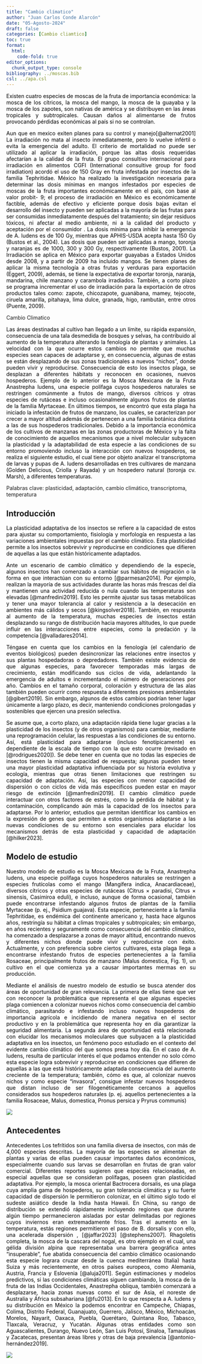 ```yaml
---
title: "Cambio clímatico"
author: "Juan Carlos Conde Alarcón"
date: "05-Agosto-2024"
draft: false
categories: [Cambio cliamtico]
toc: true
format:
  html:
    code-fold: true
editor_options: 
  chunk_output_type: console
bibliography: ../moscas.bib
csl: ../apa.csl
---
```


::: {#rem-Especies .callout-tip collapse="true"}
::: {style="text-align: justify; color:black;"}
Existen cuatro especies de moscas de la fruta de importancia económica: la mosca de los cítricos, la mosca del mango, la mosca de la guayaba y la mosca de los zapotes, son nativas de américa y se distribuyen en las áreas tropicales y subtropicales. Causan daños al alimentarse de frutos provocando pérdidas económicas al país si no se controlan.

Aun que en mexico exiten planes para su control y manejo[@alternat2001] La irradiación no mata al insecto inmediatamente, pero lo vuelve infértil o evita la emergencia del adulto. El criterio de mortalidad no puede ser utilizado al aplicar la irradiación, porque las altas dosis requeridas afectarían a la calidad de la fruta. El grupo consultivo internacional para irradiación en alimentos CGFI (International consultive group for food irradiation) acordó el uso de 150 Gray en fruta infestada por insectos de la familia Tephritidae. México ha realizado la investigación necesaria para determinar las dosis mínimas en mangos infestados por especies de moscas de la fruta importantes económicamente en el país, con base al valor probit- 9; el proceso de irradiación en México es económicamente factible, además de efectivo y eficiente porque dosis bajas evitan el desarrollo del insecto y pueden ser aplicadas a la mayoría de las frutas para ser consumidas inmediatamente después del tratamiento; sin dejar residuos tóxicos, ni afectar al medio ambiente, ni a la calidad del producto y aceptación por el consumidor . La dosis mínima para inhibir la emergencia de A. ludens es de 100 Gy, mientras que APHIS-USDA acepta hasta 150 Gy (Bustos et al., 2004). Las dosis que pueden ser aplicadas a mango, toronja y naranjas es de 1000, 300 y 300 Gy, respectivamente (Bustos, 2001). La Irradiación se aplica en México para exportar guayabas a Estados Unidos desde 2008, y a partir de 2009 ha incluido mangos. Se tienen planes de aplicar la misma tecnología a otras frutas y verduras para exportación (Eggert, 2009), además, se tiene la expectativa de exportar toronja, naranja, mandarina, chile manzano y carambola irradiados. También, a corto plazo se programa incrementar el uso de irradiación para la exportación de otros productos tales como: zapote, chicozapote, guanábana, mamey, tejocote, ciruela amarilla, pitahaya, lima dulce, granada, higo, rambután, entre otros (Puente, 2009).

:::
:::

::: {.callout-warning collapse="true"}
Cambio Climatico
:::

::: {style="text-align: justify; color:black;"}
Las áreas destinadas al cultivo han llegado a un límite, su rápida expansión, consecuencia de una tala desmedida de bosques y selvas, ha contribuido al aumento de la temperatura alterando la fenología de plantas y animales. La velocidad con la que ocurre estos cambios no permite que muchas especies sean capaces de adaptarse y, en consecuencia, algunas de estas se están desplazando de sus zonas tradicionales a nuevos “nichos”, donde pueden vivir y reproducirse. Consecuencia de esto los insectos plaga, se desplazan a diferentes hábitats y reconocen en ocasiones, nuevos hospederos. Ejemplo de lo anterior es la Mosca Mexicana de la Fruta Anastrepha ludens, una especie polífaga cuyos hospederos naturales se restringen comúnmente a frutos de mango, diversos cítricos y otras especies de rutáceas e incluso ocasionalmente algunos frutos de plantas de la familia Myrtaceae. En últimos tiempos, se encontró que esta plaga ha iniciado la infestación de frutos de manzano, los cuales, se caracterizan por crecer a mayor altitud además de pertenecen a una familia botánica distinta a las de sus hospederos tradicionales. Debido a la importancia económica de los cultivos de manzanas en las zonas productoras de México y la falta de conocimiento de aquellos mecanismos que a nivel molecular subyacen la plasticidad y la adaptabilidad de esta especie a las condiciones de su entorno promoviendo incluso la interacción con nuevos hospederos, se realiza el siguiente estudio, el cual tiene por objeto analizar el transcriptoma de larvas y pupas de A. ludens desarrolladas en tres cultivares de manzana (Golden Delicious, Criolla y Rayada) y un hospedero natural (toronja cv. Marsh), a diferentes temperaturas.
:::

::: {.callout-tip collapse="true" icon="false"}
Palabras clave: plasticidad, adaptación, cambio climático, transcriptoma, temperatura
:::

::: panel-tabset
## Introducción

::: {style="text-align: justify; color:black;"}
La plasticidad adaptativa de los insectos se refiere a la capacidad de estos para ajustar su comportamiento, fisiología y morfología en respuesta a las variaciones ambientales impuestas por el cambio climático. Esta plasticidad permite a los insectos sobrevivir y reproducirse en condiciones que difieren de aquellas a las que están históricamente adaptados.

Ante un escenario de cambio climático y dependiendo de la especie, algunos insectos han comenzado a cambiar sus hábitos de migración o la forma en que interactúan con su entorno [@parmesan2014]. Por ejemplo, realizan la mayoría de sus actividades durante las horas más frescas del día y mantienen una actividad reducida o nula cuando las temperaturas son elevadas [@manfredini2019]. Esto les permite ajustar sus tasas metabólicas y tener una mayor tolerancia al calor y resistencia a la desecación en ambientes más cálidos y secos [@kingsolver2018]. También, en respuesta al aumento de la temperatura, muchas especies de insectos están desplazando su rango de distribución hacia mayores altitudes, lo que puede influir en las interacciones entre especies, como la predación y la competencia [@valladares2014].

Téngase en cuenta que los cambios en la fenología (el calendario de eventos biológicos) pueden desincronizar las relaciones entre insectos y sus plantas hospedadoras o depredadores. También existe evidencia de que algunas especies, para favorecer temporadas más largas de crecimiento, están modificando sus ciclos de vida, adelantando la emergencia de adultos e incrementando el número de generaciones por año. Cambios en el tamaño corporal, coloración y estructura de las alas también pueden ocurrir como respuesta a diferentes presiones ambientales [@gibert2019]. Sin embargo, algunos de estos cambios podrían tener lugar únicamente a largo plazo, es decir, manteniendo condiciones prolongadas y sostenibles que ejercen una presión selectiva.

Se asume que, a corto plazo, una adaptación rápida tiene lugar gracias a la plasticidad de los insectos (y de otros organismos) para cambiar, mediante una reprogramación celular, las respuestas a las condiciones de su entorno. Así, está plasticidad para adaptarse (incluso fenotípicamente) es dependiente de la escala de tiempo con la que esto ocurre (revisado en [@rodrigues2020]). Se debe tener en cuenta que no todas las especies de insectos tienen la misma capacidad de respuesta; algunas pueden tener una mayor plasticidad adaptativa influenciada por su historia evolutiva y ecología, mientras que otras tienen limitaciones que restringen su capacidad de adaptación. Así, las especies con menor capacidad de dispersión o con ciclos de vida más específicos pueden estar en mayor riesgo de extinción [@manfredini2019]. El cambio climático puede interactuar con otros factores de estrés, como la pérdida de hábitat y la contaminación, complicando aún más la capacidad de los insectos para adaptarse. Por lo anterior, estudios que permitan identificar los cambios en la expresión de genes que permiten a estos organismos adaptarse a las nuevas condiciones de su entorno son esenciales para elucidar los mecanismos detrás de esta plasticidad y capacidad de adaptación [@hilker2023].
:::

## Modelo de estudio

::: {style="text-align: justify; color:black;"}
Nuestro modelo de estudio es la Mosca Mexicana de la Fruta, Anastrepha ludens, una especie polífaga cuyos hospederos naturales se restringen a especies frutícolas como el mango (Mangifera indica, Anacardiaceae), diversos cítricos y otras especies de rutáceas (Citrus × paradisi, Citrus × sinensis, Casimiroa eduli), e incluso, aunque de forma ocasional, también puede encontrarse infestando algunos frutos de plantas de la familia Myrtaceae (p. ej., Psidium guajava). Esta especie, perteneciente a la familia Tephritidae, es endémica del continente americano y, hasta hace algunos años, restringía su hábitat a climas tropicales y subtropicales; sin embargo, en años recientes y seguramente como consecuencia del cambio climático, ha comenzado a desplazarse a zonas de mayor altitud, encontrando nuevos y diferentes nichos donde puede vivir y reproducirse con éxito. Actualmente, y con preferencia sobre ciertos cultivares, esta plaga llega a encontrarse infestando frutos de especies pertenecientes a la familia Rosaceae, principalmente frutos de manzano (Malus domestica, Fig. 1), un cultivo en el que comienza ya a causar importantes mermas en su producción.

Mediante el análisis de nuestro modelo de estudio se busca atender dos áreas de oportunidad de gran relevancia. La primera de ellas tiene que ver con reconocer la problemática que representa el que algunas especies plaga comiencen a colonizar nuevos nichos como consecuencia del cambio climático, parasitando e infestando incluso nuevos hospederos de importancia agrícola e incidiendo de manera negativa en el sector productivo y en la problemática que representa hoy en día garantizar la seguridad alimentaria. La segunda área de oportunidad está relacionada con elucidar los mecanismos moleculares que subyacen a la plasticidad adaptativa en los insectos, un fenómeno poco estudiado en el contexto del evidente cambio climático del que somos presa hoy día. En el caso de A. ludens, resulta de particular interés el que podamos entender no solo cómo esta especie logra sobrevivir y reproducirse en condiciones que difieren de aquellas a las que está históricamente adaptada consecuencia del aumento creciente de la temperatura; también, cómo es que, al colonizar nuevos nichos y como especie “invasora”, consigue infestar nuevos hospederos que distan incluso de ser filogenéticamente cercanos a aquellos considerados sus hospederos naturales (p. ej. aquellos pertenecientes a la familia Rosaceae, Malus, domestica, Pronus persica y Pryrus communis)
:::

![](golden.jpg)

## Antecedentes

::: {style="text-align: justify; color:black;"}
Antecedentes Los tefrítidos son una familia diversa de insectos, con más de 4,000 especies descritas. La mayoría de las especies se alimentan de plantas y varias de ellas pueden causar importantes daños económicos, especialmente cuando sus larvas se desarrollan en frutas de gran valor comercial. Diferentes reportes sugieren que especies relacionadas, en especial aquellas que se consideran polífagas, poseen gran plasticidad adaptativa. Por ejemplo, la mosca oriental Bactrocera dorsalis, es una plaga cuya amplia gama de hospederos, su gran tolerancia climática y su fuerte capacidad de dispersión le permitieron colonizar, en el último siglo todo el sudeste asiático desde la India hasta Hawaii. En China, su rango de distribución se extendió rápidamente incluyendo regiones que durante algún tiempo permanecieron aisladas por estar delimitadas por regiones cuyos inviernos eran extremadamente fríos. Tras el aumento en la temperatura, estás regiones permitieron el paso de B. dorsalis y con ello, una acelerada dispersión , [@jaffar2023] [@stephens2007]. Rhagoletis completa, la mosca de la cascara del nogal, es otro ejemplo en el cual, una gélida división alpina que representaba una barrera geográfica antes “insuperable”, fue abatida consecuencia del cambio climático ocasionando esta especie lograra cruzar desde la cuenca mediterránea (Italia) hasta Suiza y más recientemente, en otros países europeos, como Alemania, Austria, Francia y Eslovenia [@aluja2011]. Según estimaciones y modelos predictivos, si las condiciones climáticas siguen cambiando, la mosca de la fruta de las Indias Occidentales, Anastrepha obliqua, también comenzará a desplazarse, hacia zonas nuevas como el sur de Asia, el noreste de Australia y África subsahariana [@fu2013]. En lo que respecta a A. ludens y su distribución en México la podemos encontrar en Campeche, Chiapas, Colima, Distrito Federal, Guanajuato, Guerrero, Jalisco, México, Michoacán, Morelos, Nayarit, Oaxaca, Puebla, Querétaro, Quintana Roo, Tabasco, Tlaxcala, Veracruz, y Yucatán. Algunas otras entidades como son Aguascalientes, Durango, Nuevo León, San Luis Potosí, Sinaloa, Tamaulipas y Zacatecas, presentan áreas libres y otras de baja prevalencia [@antonio-hernández2019].

![](manzanascultivares.jpg)
:::
:::
